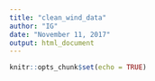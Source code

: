 ```yaml
---
title: "clean_wind_data"
author: "IG"
date: "November 11, 2017"
output: html_document
---
```


```r
knitr::opts_chunk$set(echo = TRUE)
```
